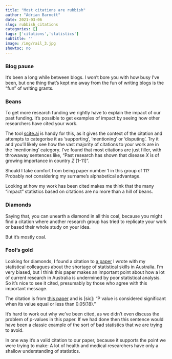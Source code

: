 ```yaml
---
title: "Most citations are rubbish"
author: "Adrian Barnett"
date: 2021-03-06
slug: rubbish_citations
categories: []
tags: ['citations','statistics']
subtitle: ''
image: /img/rail_3.jpg
showtoc: no
---
```


### Blog pause

It's been a long while between blogs. I won't bore you with how busy I've been, but one thing that's kept me away from the fun of writing blogs is the "fun" of writing grants.

### Beans

To get more research funding we rightly have to explain the impact of our past funding. 
It's possible to get examples of impact by seeing how other researchers have cited your work.

The tool [scite.ai](https://scite.ai) is handy for this, as it gives the context of the citation and attempts to categorise it as 'supporting', 'mentioning' or 'disputing'. 
Try it and you'll likely see how the vast majority of citations to your work are in the 'mentioning' category. 
I've found that most citations are just filler, with throwaway sentences like, "Past research has shown that disease _X_ is of growing importance in country _Z_ [1-11]". 

Should I take comfort from being paper number 1 in this group of 11? Probably not considering my surname's alphabetical advantage. 

Looking at how my work has been cited makes me think that the many "impact" statistics based on citations are no more than a hill of beans.

### Diamonds

Saying that, you can unearth a diamond in all this coal, because you might find a citation where another research group has tried to replicate your work or based their whole study on your idea.

But it's mostly coal.

### Fool's gold

Looking for diamonds, I found a citation to [a paper](https://www.mja.com.au/journal/2019/211/10/biostatistics-fundamental-discipline-core-modern-health-data-science) I wrote with my statistical colleagues about the shortage of statistical skills in Australia. I'm very biased, but I think this paper makes an important point about how a lot of current research in Australia is undermined by poor statistical analysis. So it's nice to see it cited, presumably by those who agree with this important message.

The citation is from [this paper](https://www.researchgate.net/profile/Haider-Alsaedi/publication/346681415_The_Possible_Nephroprotective_Effect_of_Roflumilast_Ameliorating_Glycerol_-Induced_Myoglobinuric_Acute_Renal_Injury_in_Rabbits_Model/links/5fce7e1c92851c00f85b853a/The-Possible-Nephroprotective-Effect-of-Roflumilast-Ameliorating-Glycerol-Induced-Myoglobinuric-Acute-Renal-Injury-in-Rabbits-Model.pdf) and is [sic]: "P value is considered significant when its value equal or less than 0.05(18)."

It's hard to work out why we've been cited, as we didn't even discuss the problem of p-values in this paper. If we had done then this sentence would have been a classic example of the sort of bad statistics that we are trying to avoid.

In one way it's a valid citation to our paper, because it supports the point we were trying to make: A lot of health and medical researchers have only a shallow understanding of statistics.
